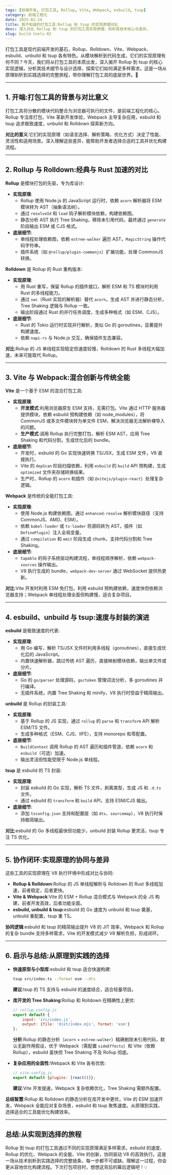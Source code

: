 ```yaml
---
tags: [前端开发, 打包工具, Rollup, Vite, Webpack, esbuild, tsup]
category: 前端工程化
date: 2025-02-24
title: 我不知道的打包工具:Rollup 到 tsup 的实现原理对比
desc: 深入对比 Rollup 到 tsup 的打包工具实现原理，剖析其技术核心与差异。
slug: build-tools-02
---
```


打包工具是现代前端开发的基石，Rollup、Rolldown、Vite、Webpack、esbuild、unbuild 和 tsup 各有特色。从模块解析到代码生成，它们的实现原理有何不同？今天，我们将从打包工具的本质出发，深入揭开 Rollup 到 tsup 的核心实现逻辑，分析其技术细节与设计选择，探索它们如何满足多样需求。这是一场从原理剖析到实践选择的完整旅程，带你理解打包工具的底层世界。🚀

---

## 1. 开端:打包工具的背景与对比意义

打包工具将分散的模块代码整合为浏览器可执行的文件，是前端工程化的核心。Rollup 专注库打包，Vite 革新开发体验，Webpack 主导复杂应用，esbuild 和 tsup 追求极致速度，unbuild 和 Rolldown 探索新方向。

**对比的意义**:它们的实现原理（如语言选择、解析策略、优化方式）决定了性能、灵活性和适用场景。深入理解这些差异，能帮助开发者选择合适的工具并优化构建流程。

---

## 2. Rollup 与 Rolldown:经典与 Rust 加速的对比

**Rollup** 是模块打包的先驱，专为库设计:

-   **实现原理**:
    -   Rollup 使用 Node.js 的 JavaScript 运行时，依赖 `acorn` 解析器将 ESM 模块转为 AST（抽象语法树）。
    -   通过 `resolveId` 和 `load` 钩子解析模块依赖，构建依赖图。
    -   静态分析 AST 执行 Tree Shaking，移除未引用代码，最终通过 `generate` 阶段输出 ESM 或 CJS 格式。
-   **底层细节**:
    -   单线程处理依赖图，依赖 `estree-walker` 遍历 AST，`MagicString` 操作代码字符串。
    -   插件系统（如 `@rollup/plugin-commonjs`）扩展功能，处理 CommonJS 转换。

**Rolldown** 是 Rollup 的 Rust 重构版本:

-   **实现原理**:
    -   用 Rust 重写，保留 Rollup 的插件接口，解析 ESM 和 TS 模块时利用 Rust 的多线程能力。
    -   通过 `swc`（Rust 实现的解析器）替代 `acorn`，生成 AST 并进行静态分析，Tree Shaking 逻辑与 Rollup 一致。
    -   输出阶段通过 Rust 的并行任务调度，生成多种格式（如 ESM、CJS）。
-   **底层细节**:
    -   Rust 的 Tokio 运行时实现并行解析，类似 Go 的 goroutines，显著提升构建速度。
    -   依赖 `napi-rs` 与 Node.js 交互，确保插件生态兼容。

**对比**:Rollup 的 JS 单线程实现稳定但速度较慢，Rolldown 的 Rust 多线程大幅加速，未来可能取代 Rollup。

---

## 3. Vite 与 Webpack:混合创新与传统全能

**Vite** 是一个基于 ESM 的混合打包工具:

-   **实现原理**:
    -   **开发模式**:利用浏览器原生 ESM 支持，无需打包。Vite 通过 HTTP 服务器提供模块，依赖 esbuild 预构建依赖（如 node_modules），将 CommonJS 或多文件模块转为单文件 ESM，解决浏览器无法解析裸导入的问题。
    -   **生产模式**:调用 Rollup 执行完整打包，解析 ESM AST，应用 Tree Shaking 和代码分割，生成优化后的 bundle。
-   **底层细节**:
    -   开发时，esbuild 的 Go 实现快速转换 TS/JSX，生成 ESM 文件，V8 直接执行。
    -   Vite 的 `depScan` 阶段扫描依赖，利用 `esbuild` 的 `build` API 预构建，生成 `optimized` 文件夹存储转换结果。
    -   生产时，Rollup 的 `acorn` 和插件（如 `@vitejs/plugin-react`）处理复杂逻辑。

**Webpack** 是传统的全能打包工具:

-   **实现原理**:
    -   使用 Node.js 构建依赖图，通过 `enhanced-resolve` 解析模块路径（支持 CommonJS、AMD、ESM）。
    -   依赖 `babel-loader` 或 `ts-loader` 将源码转为 AST，插件（如 `DefinePlugin`）注入全局变量。
    -   通过 `compilation` 和 `emit` 阶段生成 chunk，支持代码分割和 Tree Shaking。
-   **底层细节**:
    -   `tapable` 的钩子系统驱动构建流程，单线程顺序解析，依赖 `webpack-sources` 操作输出。
    -   V8 执行生成的 bundle，`webpack-dev-server` 通过 WebSocket 提供热更新。

**对比**:Vite 开发时利用 ESM 免打包，利用 esbuild 预构建依赖，速度快但依赖浏览器支持；Webpack 单线程处理全面但构建慢，适合复杂项目。

---

## 4. esbuild、unbuild 与 tsup:速度与封装的演进

**esbuild** 是极致速度的代表:

-   **实现原理**:
    -   用 Go 编写，解析 TS/JSX 文件时利用多线程（goroutines），直接生成优化后的 JavaScript。
    -   内置快速解析器，跳过传统 AST 遍历，直接映射模块依赖，输出单文件或分片。
-   **底层细节**:
    -   Go 的 `go/parser` 处理源码，`go/token` 管理词法分析，多 goroutines 并行编译。
    -   无插件系统，内置 Tree Shaking 和 minify，V8 执行时受益于精简输出。

**unbuild** 是 Rollup 的封装工具:

-   **实现原理**:
    -   基于 Rollup 的 JS 实现，通过 `rollup` 的 `parse` 和 `transform` API 解析 ESM/TS 文件。
    -   生成多种格式（ESM、CJS、IIFE），支持 monorepo 和零配置。
-   **底层细节**:
    -   `BuildContext` 调用 Rollup 的 AST 遍历和插件管道，依赖 `acorn` 和 `esbuild`（可选）加速。
    -   输出灵活但性能受限于 Node.js 单线程。

**tsup** 是 esbuild 的 TS 封装:

-   **实现原理**:
    -   封装 esbuild 的 Go 实现，解析 TS 文件，剥离类型，生成 JS 和 `.d.ts` 文件。
    -   通过 esbuild 的 `transform` 和 `build` API，支持 ESM/CJS 输出。
-   **底层细节**:
    -   添加 `tsconfig.json` 支持和配置层（如 `dts`、`sourcemap`），V8 执行时保持极简输出。

**对比**:esbuild 的 Go 多线程最快但功能少，unbuild 封装 Rollup 更灵活，tsup 专注 TS 优化。

---

## 5. 协作闭环:实现原理的协同与差异

这些工具的实现原理在 V8 执行环境中形成对比与协同:

-   **Rollup & Rolldown**:Rollup 的 JS 单线程解析与 Rolldown 的 Rust 多线程加速，前者稳定，后者更快。
-   **Vite & Webpack**:Vite 的 ESM + Rollup 混合模式与 Webpack 的全 JS 构建，前者开发高效，后者功能全面。
-   **esbuild, unbuild & tsup**:esbuild 的 Go 速度为 unbuild 和 tsup 奠基，unbuild 重配置，tsup 重 TS。

**协同逻辑**:esbuild 和 tsup 的精简输出提升 V8 的 JIT 效率，Webpack 和 Rollup 的复杂 bundle 支持多样需求，Vite 的开发模式减少 V8 解析负担，形成闭环。

---

## 6. 启示与总结:从原理到实践的选择

-   **快速原型与小型库**:esbuild 和 tsup 适合快速构建:

    ```bash
    tsup src/index.ts --format esm --dts
    ```

    **建议**:tsup 的 TS 支持与 esbuild 的速度结合，适合轻量项目。

-   **库开发的 Tree Shaking**:Rollup 和 Rolldown 在精确性上更优:

    ```javascript
    // rollup.config.js
    export default {
        input: 'src/index.js',
        output: {file: 'dist/index.mjs', format: 'esm'}
    };
    ```

    **分析**:Rollup 的静态分析（`acorn` + `estree-walker`）精确剔除未引用代码，默认无副作用假设，优于 Webpack（需配置 `sideEffects`）和 Vite（依赖 Rollup），esbuild 虽快但 Tree Shaking 不及 Rollup 彻底。

-   **复杂应用的全面性**:Webpack 和 Vite 各有优势:
    ```javascript
    // vite.config.js
    export default {plugins: [react()]};
    ```
    **建议**:Vite 开发提速，Webpack 复杂依赖优化，Tree Shaking 需额外配置。

**总结智慧**:Rollup 和 Rolldown 的静态分析在库开发中更优，Vite 的 ESM 加速开发，Webpack 全能应对复杂场景，esbuild 和 tsup 聚焦速度。从原理到实践，选择适合的工具能优化构建效率。

---

## 总结:从实现到选择的旅程

Rollup 到 tsup 的打包工具通过不同的实现原理满足多样需求。esbuild 的速度、Rollup 的优化、Webpack 的全能、Vite 的创新，协同驱动 V8 的高效执行。这是一场从技术剖析到实践选择的完整链条，每一步都不可或缺。理解这一过程，你会更从容地优化构建流程。下次打包项目时，想想这背后的幕后逻辑吧！💡
